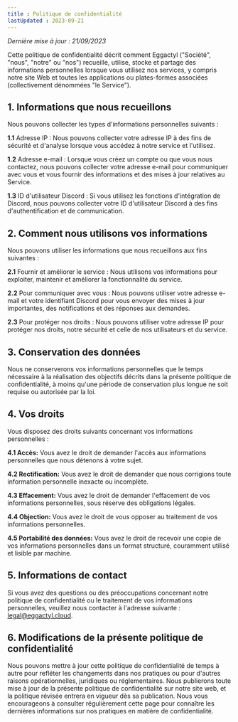 ```yaml
---
title : Politique de confidentialité
lastUpdated : 2023-09-21
---
```


_Dernière mise à jour : 21/09/2023_

Cette politique de confidentialité décrit comment Eggactyl ("Société", "nous", "notre" ou "nos") recueille, utilise, stocke et partage des informations personnelles lorsque vous utilisez nos services, y compris notre site Web et toutes les applications ou plates-formes associées (collectivement dénommées "le Service").

## 1. Informations que nous recueillons

Nous pouvons collecter les types d'informations personnelles suivants :

**1.1** Adresse IP : Nous pouvons collecter votre adresse IP à des fins de sécurité et d'analyse lorsque vous accédez à notre service et l'utilisez.

**1.2** Adresse e-mail : Lorsque vous créez un compte ou que vous nous contactez, nous pouvons collecter votre adresse e-mail pour communiquer avec vous et vous fournir des informations et des mises à jour relatives au Service.

**1.3** ID d'utilisateur Discord : Si vous utilisez les fonctions d'intégration de Discord, nous pouvons collecter votre ID d'utilisateur Discord à des fins d'authentification et de communication.

## 2. Comment nous utilisons vos informations

Nous pouvons utiliser les informations que nous recueillons aux fins suivantes :

**2.1** Fournir et améliorer le service : Nous utilisons vos informations pour exploiter, maintenir et améliorer la fonctionnalité du service.

**2.2** Pour communiquer avec vous : Nous pouvons utiliser votre adresse e-mail et votre identifiant Discord pour vous envoyer des mises à jour importantes, des notifications et des réponses aux demandes.

**2.3** Pour protéger nos droits : Nous pouvons utiliser votre adresse IP pour protéger nos droits, notre sécurité et celle de nos utilisateurs et du service.

## 3. Conservation des données

Nous ne conserverons vos informations personnelles que le temps nécessaire à la réalisation des objectifs décrits dans la présente politique de confidentialité, à moins qu'une période de conservation plus longue ne soit requise ou autorisée par la loi.

## 4. Vos droits

Vous disposez des droits suivants concernant vos informations personnelles :

**4.1 Accès:** Vous avez le droit de demander l'accès aux informations personnelles que nous détenons à votre sujet.

**4.2 Rectification:** Vous avez le droit de demander que nous corrigions toute information personnelle inexacte ou incomplète.

**4.3 Effacement:** Vous avez le droit de demander l'effacement de vos informations personnelles, sous réserve des obligations légales.

**4.4 Objection:** Vous avez le droit de vous opposer au traitement de vos informations personnelles.

**4.5 Portabilité des données:** Vous avez le droit de recevoir une copie de vos informations personnelles dans un format structuré, couramment utilisé et lisible par machine.

## 5. Informations de contact

Si vous avez des questions ou des préoccupations concernant notre politique de confidentialité ou le traitement de vos informations personnelles, veuillez nous contacter à l'adresse suivante : legal@eggactyl.cloud.

## 6. Modifications de la présente politique de confidentialité

Nous pouvons mettre à jour cette politique de confidentialité de temps à autre pour refléter les changements dans nos pratiques ou pour d'autres raisons opérationnelles, juridiques ou réglementaires. Nous publierons toute mise à jour de la présente politique de confidentialité sur notre site web, et la politique révisée entrera en vigueur dès sa publication. Nous vous encourageons à consulter régulièrement cette page pour connaître les dernières informations sur nos pratiques en matière de confidentialité.